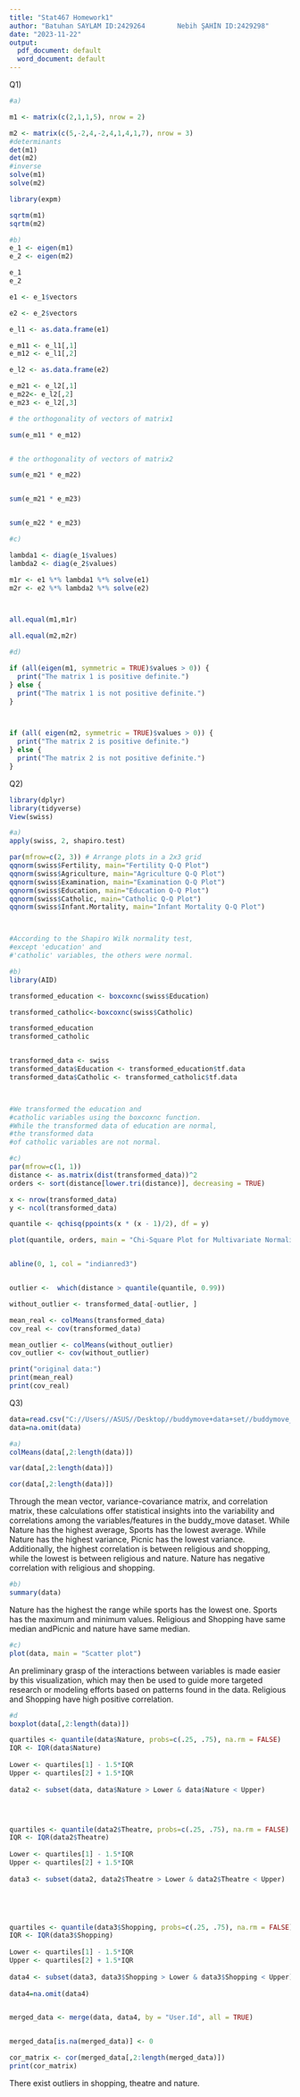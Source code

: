 ---
title: "Stat467 Homework1"
author: "Batuhan SAYLAM ID:2429264        Nebih ŞAHİN ID:2429298"
date: "2023-11-22"
output:
  pdf_document: default
  word_document: default
---
Q1)

```{r}
#a)

m1 <- matrix(c(2,1,1,5), nrow = 2)

m2 <- matrix(c(5,-2,4,-2,4,1,4,1,7), nrow = 3)
#determinants
det(m1)
det(m2)
#inverse
solve(m1)
solve(m2)

library(expm)

sqrtm(m1)
sqrtm(m2)
```

```{r}
#b)
e_1 <- eigen(m1)
e_2 <- eigen(m2)

e_1
e_2

e1 <- e_1$vectors

e2 <- e_2$vectors

e_l1 <- as.data.frame(e1)

e_m11 <- e_l1[,1]
e_m12 <- e_l1[,2]

e_l2 <- as.data.frame(e2)

e_m21 <- e_l2[,1]
e_m22<- e_l2[,2]
e_m23 <- e_l2[,3]

# the orthogonality of vectors of matrix1 

sum(e_m11 * e_m12)


# the orthogonality of vectors of matrix2 

sum(e_m21 * e_m22)


sum(e_m21 * e_m23)


sum(e_m22 * e_m23)
```


```{r}
#c)

lambda1 <- diag(e_1$values)
lambda2 <- diag(e_2$values)

m1r <- e1 %*% lambda1 %*% solve(e1)
m2r <- e2 %*% lambda2 %*% solve(e2)



all.equal(m1,m1r)

all.equal(m2,m2r)

```


```{r}
#d)

if (all(eigen(m1, symmetric = TRUE)$values > 0)) {
  print("The matrix 1 is positive definite.")
} else {
  print("The matrix 1 is not positive definite.")
}



if (all( eigen(m2, symmetric = TRUE)$values > 0)) {
  print("The matrix 2 is positive definite.")
} else {
  print("The matrix 2 is not positive definite.")
}
```

Q2)
```{r}
library(dplyr)
library(tidyverse)
View(swiss)
```


```{r}
#a)
apply(swiss, 2, shapiro.test)

par(mfrow=c(2, 3)) # Arrange plots in a 2x3 grid
qqnorm(swiss$Fertility, main="Fertility Q-Q Plot")
qqnorm(swiss$Agriculture, main="Agriculture Q-Q Plot")
qqnorm(swiss$Examination, main="Examination Q-Q Plot")
qqnorm(swiss$Education, main="Education Q-Q Plot")
qqnorm(swiss$Catholic, main="Catholic Q-Q Plot")
qqnorm(swiss$Infant.Mortality, main="Infant Mortality Q-Q Plot")



#According to the Shapiro Wilk normality test,
#except 'education' and 
#'catholic' variables, the others were normal.

```


```{r}
#b)
library(AID)

transformed_education <- boxcoxnc(swiss$Education)

transformed_catholic<-boxcoxnc(swiss$Catholic)

transformed_education
transformed_catholic


transformed_data <- swiss
transformed_data$Education <- transformed_education$tf.data 
transformed_data$Catholic <- transformed_catholic$tf.data 



#We transformed the education and
#catholic variables using the boxcoxnc function.
#While the transformed data of education are normal,
#the transformed data
#of catholic variables are not normal.
```

```{r}
#c)
par(mfrow=c(1, 1))
distance <- as.matrix(dist(transformed_data))^2
orders <- sort(distance[lower.tri(distance)], decreasing = TRUE)

x <- nrow(transformed_data)
y <- ncol(transformed_data)

quantile <- qchisq(ppoints(x * (x - 1)/2), df = y)

plot(quantile, orders, main = "Chi-Square Plot for Multivariate Normality", xlab = "Theoretical Quantiles", ylab = "Ordered Squared Distances")


abline(0, 1, col = "indianred3")


outlier <-  which(distance > quantile(quantile, 0.99))

without_outlier <- transformed_data[-outlier, ]

mean_real <- colMeans(transformed_data)
cov_real <- cov(transformed_data)

mean_outlier <- colMeans(without_outlier)
cov_outlier <- cov(without_outlier)

print("original data:")
print(mean_real)
print(cov_real)
```



Q3)
```{r}
data=read.csv("C://Users//ASUS//Desktop//buddymove+data+set//buddymove_holidayiq.csv")
data=na.omit(data)
```

```{r}
#a)
colMeans(data[,2:length(data)])
```


```{r}
var(data[,2:length(data)])
```

```{r}
cor(data[,2:length(data)])
```
Through the mean vector, variance-covariance matrix, and correlation matrix, these calculations offer statistical insights into the variability and correlations among the variables/features in the buddy_move dataset. While Nature has the highest average, Sports has the lowest average. While Nature has the highest variance, Picnic has the lowest variance. Additionally, the highest correlation is between religious and shopping, while the lowest is between religious and nature. Nature has negative correlation with  religious and shopping.










```{r}
#b)
summary(data)
```
Nature has the highest the range while sports has the lowest one. Sports has the maximum and minimum values. Religious and Shopping have same median andPicnic and nature have same median. 












```{r}
#c)
plot(data, main = "Scatter plot")
```
An preliminary grasp of the interactions between variables is made easier by this visualization, which may then be used to guide more targeted research or modeling efforts based on patterns found in the data. Religious and Shopping have high positive correlation.










```{r}

#d
boxplot(data[,2:length(data)])
```

```{r}

 
quartiles <- quantile(data$Nature, probs=c(.25, .75), na.rm = FALSE)
IQR <- IQR(data$Nature)
 
Lower <- quartiles[1] - 1.5*IQR
Upper <- quartiles[2] + 1.5*IQR 
 
data2 <- subset(data, data$Nature > Lower & data$Nature < Upper)




quartiles <- quantile(data2$Theatre, probs=c(.25, .75), na.rm = FALSE)
IQR <- IQR(data2$Theatre)
 
Lower <- quartiles[1] - 1.5*IQR
Upper <- quartiles[2] + 1.5*IQR 
 
data3 <- subset(data2, data2$Theatre > Lower & data2$Theatre < Upper)
 




quartiles <- quantile(data3$Shopping, probs=c(.25, .75), na.rm = FALSE)
IQR <- IQR(data3$Shopping)
 
Lower <- quartiles[1] - 1.5*IQR
Upper <- quartiles[2] + 1.5*IQR 
 
data4 <- subset(data3, data3$Shopping > Lower & data3$Shopping < Upper)
 
data4=na.omit(data4)


merged_data <- merge(data, data4, by = "User.Id", all = TRUE)


merged_data[is.na(merged_data)] <- 0

cor_matrix <- cor(merged_data[,2:length(merged_data)])  
print(cor_matrix)


```
There exist outliers in shopping, theatre and nature. 




